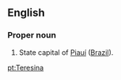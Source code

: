 ==English==

===Proper noun===
{{infl|en|proper noun}}

#State capital of [[Piauí]] ([[Brazil]]).

[[pt:Teresina]]